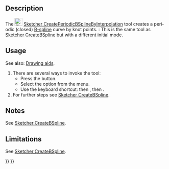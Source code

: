 <languages/>

<div lang="en" dir="ltr" class="mw-content-ltr">
{{Docnav
|[[Sketcher_CreateBSplineByInterpolation|B-spline by knots]]
|[[Sketcher_ToggleConstruction|Toggle construction geometry]]
|[[Sketcher_Workbench|Sketcher]]
|IconL=Sketcher_CreateBSplineByInterpolation.svg
|IconR=Sketcher_ToggleConstruction.svg
|IconC=Workbench_Sketcher.svg
}}
</div>

<div lang="en" dir="ltr" class="mw-content-ltr">
{{GuiCommand
|Name=Sketcher CreatePeriodicBSplineByInterpolation
|MenuLocation=Sketch → Sketcher geometries → Create periodic B-spline by knots
|Workbenches=[[Sketcher_Workbench|Sketcher]]
|Shortcut={{KEY|G}} {{KEY|B}} {{KEY|O}}
|Version=0.21
|SeeAlso=[[Sketcher_CreateBSpline|Sketcher CreateBSpline]]
}}
</div>

<div lang="en" dir="ltr" class="mw-content-ltr">
==Description==
</div>

<div lang="en" dir="ltr" class="mw-content-ltr">
The [[Image:Sketcher_CreatePeriodicBSplineByInterpolation.svg|24px]] [[Sketcher_CreatePeriodicBSplineByInterpolation|Sketcher CreatePeriodicBSplineByInterpolation]] tool creates a periodic (closed) [[B-Splines|B-spline]] curve by knot points. {{Version|1.0}}: This is the same tool as [[Sketcher_CreateBSpline|Sketcher CreateBSpline]] but with a different initial mode.
</div>

<div lang="en" dir="ltr" class="mw-content-ltr">
==Usage==
</div>

<div lang="en" dir="ltr" class="mw-content-ltr">
See also: [[Sketcher_Workbench#Drawing_aids|Drawing aids]].
</div>

<div lang="en" dir="ltr" class="mw-content-ltr">
# There are several ways to invoke the tool:
#* Press the {{Button|[[Image:Sketcher_CreatePeriodicBSplineByInterpolation.svg|16px]] [[Sketcher_CreatePeriodicBSplineByInterpolation|Periodic B-spline by knots]]}} button.
#* Select the {{MenuCommand|Sketcher → Sketcher geometries → [[Image:Sketcher_CreatePeriodicBSplineByInterpolation.svg|16px]] Create periodic B-spline by knots}} option from the menu.
#* Use the keyboard shortcut: {{KEY|G}} then {{KEY|B}}, then {{KEY|O}}.
# For further steps see [[Sketcher_CreateBSpline#Usage|Sketcher CreateBSpline]].
</div>

<div lang="en" dir="ltr" class="mw-content-ltr">
==Notes==
</div>

<div lang="en" dir="ltr" class="mw-content-ltr">
See [[Sketcher_CreateBSpline#Notes|Sketcher CreateBSpline]].
</div>

<div lang="en" dir="ltr" class="mw-content-ltr">
==Limitations==
</div> 

<div lang="en" dir="ltr" class="mw-content-ltr">
See [[Sketcher_CreateBSpline#Limitations|Sketcher CreateBSpline]].
</div>


<div lang="en" dir="ltr" class="mw-content-ltr">
{{Docnav
|[[Sketcher_CreateBSplineByInterpolation|B-spline by knots]]
|[[Sketcher_ToggleConstruction|Toggle construction geometry]]
|[[Sketcher_Workbench|Sketcher]]
|IconL=Sketcher_CreateBSplineByInterpolation.svg
|IconR=Sketcher_ToggleConstruction.svg
|IconC=Workbench_Sketcher.svg
}}
</div>

{{Sketcher_Tools_navi{{#translation:}}}}
{{Userdocnavi{{#translation:}}}}